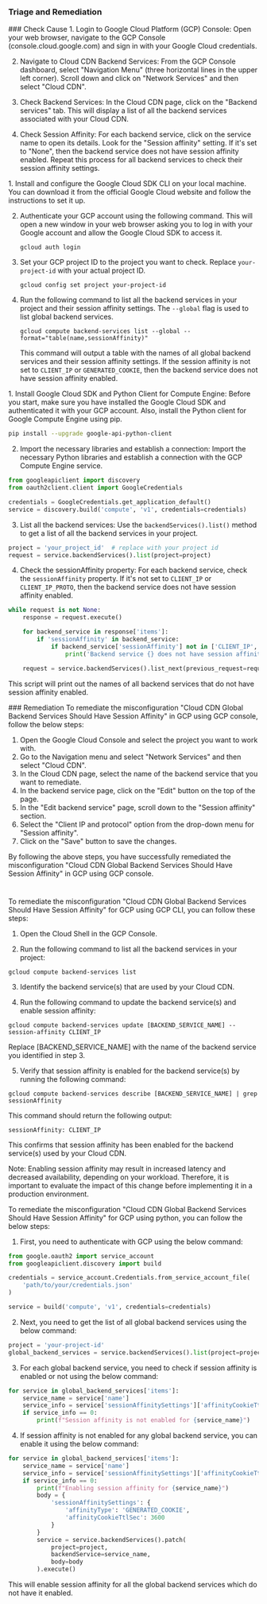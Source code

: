 
### Triage and Remediation
<Tabs>

<Tab title='Cause'>
### Check Cause
<AccordionGroup>
<Accordion title='Using Console' defaultOpen='true'>
1. Login to Google Cloud Platform (GCP) Console: Open your web browser, navigate to the GCP Console (console.cloud.google.com) and sign in with your Google Cloud credentials.

2. Navigate to Cloud CDN Backend Services: From the GCP Console dashboard, select "Navigation Menu" (three horizontal lines in the upper left corner). Scroll down and click on "Network Services" and then select "Cloud CDN". 

3. Check Backend Services: In the Cloud CDN page, click on the "Backend services" tab. This will display a list of all the backend services associated with your Cloud CDN.

4. Check Session Affinity: For each backend service, click on the service name to open its details. Look for the "Session affinity" setting. If it's set to "None", then the backend service does not have session affinity enabled. Repeat this process for all backend services to check their session affinity settings.
</Accordion>

<Accordion title='Using CLI'>
1. Install and configure the Google Cloud SDK CLI on your local machine. You can download it from the official Google Cloud website and follow the instructions to set it up.

2. Authenticate your GCP account using the following command. This will open a new window in your web browser asking you to log in with your Google account and allow the Google Cloud SDK to access it.
   ```
   gcloud auth login
   ```

3. Set your GCP project ID to the project you want to check. Replace `your-project-id` with your actual project ID.
   ```
   gcloud config set project your-project-id
   ```

4. Run the following command to list all the backend services in your project and their session affinity settings. The `--global` flag is used to list global backend services.
   ```
   gcloud compute backend-services list --global --format="table(name,sessionAffinity)"
   ```
   This command will output a table with the names of all global backend services and their session affinity settings. If the session affinity is not set to `CLIENT_IP` or `GENERATED_COOKIE`, then the backend service does not have session affinity enabled.
</Accordion>

<Accordion title='Using Python'>
1. Install Google Cloud SDK and Python Client for Compute Engine: Before you start, make sure you have installed the Google Cloud SDK and authenticated it with your GCP account. Also, install the Python client for Google Compute Engine using pip.

```bash
pip install --upgrade google-api-python-client
```

2. Import the necessary libraries and establish a connection: Import the necessary Python libraries and establish a connection with the GCP Compute Engine service.

```python
from googleapiclient import discovery
from oauth2client.client import GoogleCredentials

credentials = GoogleCredentials.get_application_default()
service = discovery.build('compute', 'v1', credentials=credentials)
```

3. List all the backend services: Use the `backendServices().list()` method to get a list of all the backend services in your project.

```python
project = 'your_project_id'  # replace with your project id
request = service.backendServices().list(project=project)
```

4. Check the sessionAffinity property: For each backend service, check the `sessionAffinity` property. If it's not set to `CLIENT_IP` or `CLIENT_IP_PROTO`, then the backend service does not have session affinity enabled.

```python
while request is not None:
    response = request.execute()

    for backend_service in response['items']:
        if 'sessionAffinity' in backend_service:
            if backend_service['sessionAffinity'] not in ['CLIENT_IP', 'CLIENT_IP_PROTO']:
                print('Backend service {} does not have session affinity enabled.'.format(backend_service['name']))

    request = service.backendServices().list_next(previous_request=request, previous_response=response)
```

This script will print out the names of all backend services that do not have session affinity enabled.
</Accordion>

</AccordionGroup>
</Tab>
<Tab title='Remediation'>
### Remediation

<AccordionGroup>
<Accordion title='Using Console' defaultOpen='true'>
To remediate the misconfiguration "Cloud CDN Global Backend Services Should Have Session Affinity" in GCP using GCP console, follow the below steps:

1. Open the Google Cloud Console and select the project you want to work with.
2. Go to the Navigation menu and select "Network Services" and then select "Cloud CDN".
3. In the Cloud CDN page, select the name of the backend service that you want to remediate.
4. In the backend service page, click on the "Edit" button on the top of the page.
5. In the "Edit backend service" page, scroll down to the "Session affinity" section.
6. Select the "Client IP and protocol" option from the drop-down menu for "Session affinity".
7. Click on the "Save" button to save the changes.

By following the above steps, you have successfully remediated the misconfiguration "Cloud CDN Global Backend Services Should Have Session Affinity" in GCP using GCP console.

#
</Accordion>

<Accordion title='Using CLI'>
To remediate the misconfiguration "Cloud CDN Global Backend Services Should Have Session Affinity" for GCP using GCP CLI, you can follow these steps:

1. Open the Cloud Shell in the GCP Console.

2. Run the following command to list all the backend services in your project:

```
gcloud compute backend-services list
```

3. Identify the backend service(s) that are used by your Cloud CDN.

4. Run the following command to update the backend service(s) and enable session affinity:

```
gcloud compute backend-services update [BACKEND_SERVICE_NAME] --session-affinity CLIENT_IP
```

Replace [BACKEND_SERVICE_NAME] with the name of the backend service you identified in step 3.

5. Verify that session affinity is enabled for the backend service(s) by running the following command:

```
gcloud compute backend-services describe [BACKEND_SERVICE_NAME] | grep sessionAffinity
```

This command should return the following output:

```
sessionAffinity: CLIENT_IP
```

This confirms that session affinity has been enabled for the backend service(s) used by your Cloud CDN.

Note: Enabling session affinity may result in increased latency and decreased availability, depending on your workload. Therefore, it is important to evaluate the impact of this change before implementing it in a production environment.
</Accordion>

<Accordion title='Using Python'>
To remediate the misconfiguration "Cloud CDN Global Backend Services Should Have Session Affinity" for GCP using python, you can follow the below steps:

1. First, you need to authenticate with GCP using the below command:

```python
from google.oauth2 import service_account
from googleapiclient.discovery import build

credentials = service_account.Credentials.from_service_account_file(
    'path/to/your/credentials.json'
)

service = build('compute', 'v1', credentials=credentials)
```

2. Next, you need to get the list of all global backend services using the below command:

```python
project = 'your-project-id'
global_backend_services = service.backendServices().list(project=project).execute()
```

3. For each global backend service, you need to check if session affinity is enabled or not using the below command:

```python
for service in global_backend_services['items']:
    service_name = service['name']
    service_info = service['sessionAffinitySettings']['affinityCookieTtlSec']
    if service_info == 0:
        print(f"Session affinity is not enabled for {service_name}")
```

4. If session affinity is not enabled for any global backend service, you can enable it using the below command:

```python
for service in global_backend_services['items']:
    service_name = service['name']
    service_info = service['sessionAffinitySettings']['affinityCookieTtlSec']
    if service_info == 0:
        print(f"Enabling session affinity for {service_name}")
        body = {
            'sessionAffinitySettings': {
                'affinityType': 'GENERATED_COOKIE',
                'affinityCookieTtlSec': 3600
            }
        }
        service = service.backendServices().patch(
            project=project,
            backendService=service_name,
            body=body
        ).execute()
```

This will enable session affinity for all the global backend services which do not have it enabled.
</Accordion>

</AccordionGroup>
</Tab>
</Tabs>
